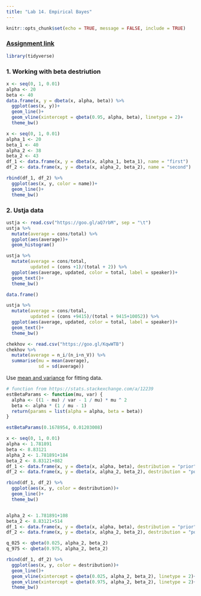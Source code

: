 ```yaml
---
title: "Lab 14. Empirical Bayes"
---
```


```r
knitr::opts_chunk$set(echo = TRUE, message = FALSE, include = TRUE)
```

### [Assignment link](https://goo.gl/QwjvZn)

```r
library(tidyverse)
```

### 1. Working with beta destriution
```r
x <- seq(0, 1, 0.01)
alpha <- 20
beta <- 40
data.frame(x, y = dbeta(x, alpha, beta)) %>% 
  ggplot(aes(x, y))+
  geom_line()+
  geom_vline(xintercept = qbeta(0.95, alpha, beta), linetype = 2)+
  theme_bw()
```

```r
x <- seq(0, 1, 0.01)
alpha_1 <- 20
beta_1 <- 40
alpha_2 <- 38
beta_2 <- 43
df_1 <- data.frame(x, y = dbeta(x, alpha_1, beta_1), name = "first")
df_2 <- data.frame(x, y = dbeta(x, alpha_2, beta_2), name = "second")

rbind(df_1, df_2) %>% 
  ggplot(aes(x, y, color = name))+
  geom_line()+
  theme_bw()
```

### 2. Ustja data

```r
ustja <- read.csv("https://goo.gl/aQ7rbM", sep = "\t")
ustja %>% 
  mutate(average = cons/total) %>% 
  ggplot(aes(average))+
  geom_histogram()

ustja %>% 
  mutate(average = cons/total,
         updated = (cons +1)/(total + 2)) %>% 
  ggplot(aes(average, updated, color = total, label = speaker))+
  geom_text()+
  theme_bw()

data.frame()

ustja %>% 
  mutate(average = cons/total,
         updated = (cons +9415)/(total + 9415+10052)) %>% 
  ggplot(aes(average, updated, color = total, label = speaker))+
  geom_text()+
  theme_bw()
```

```r
chekhov <- read.csv("https://goo.gl/KqwWTB")
chekhov %>% 
  mutate(average = n_i/(n_i+n_V)) %>% 
  summarise(mu = mean(average),
            sd = sd(average))
```

Use [mean and variance](https://stats.stackexchange.com/a/12239) for fitting data.

```r
# function from https://stats.stackexchange.com/a/12239
estBetaParams <- function(mu, var) {
  alpha <- ((1 - mu) / var - 1 / mu) * mu ^ 2
  beta <- alpha * (1 / mu - 1)
  return(params = list(alpha = alpha, beta = beta))
}

estBetaParams(0.1678954, 0.01203008)

x <- seq(0, 1, 0.01)
alpha <- 1.781891
beta <- 8.83121
alpha_2 <- 1.781891+184
beta_2 <- 8.83121+882
df_1 <- data.frame(x, y = dbeta(x, alpha, beta), destribution = "prior")
df_2 <- data.frame(x, y = dbeta(x, alpha_2, beta_2), destribution = "posterior")

rbind(df_1, df_2) %>% 
  ggplot(aes(x, y, color = destribution))+
  geom_line()+
  theme_bw()


alpha_2 <- 1.781891+108
beta_2 <- 8.83121+514
df_1 <- data.frame(x, y = dbeta(x, alpha, beta), destribution = "prior")
df_2 <- data.frame(x, y = dbeta(x, alpha_2, beta_2), destribution = "posterior")

q_025 <- qbeta(0.025, alpha_2, beta_2)
q_975 <- qbeta(0.975, alpha_2, beta_2)

rbind(df_1, df_2) %>% 
  ggplot(aes(x, y, color = destribution))+
  geom_line()+
  geom_vline(xintercept = qbeta(0.025, alpha_2, beta_2), linetype = 2)+
  geom_vline(xintercept = qbeta(0.975, alpha_2, beta_2), linetype = 2)+
  theme_bw()

```

